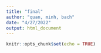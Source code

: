 ---
title: "final"
author: "quan, minh, bach"
date: "4/27/2022"
output: html_document
---

```{r setup, include=FALSE}
knitr::opts_chunk$set(echo = TRUE)
```


